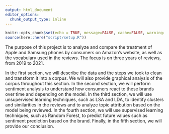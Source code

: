 ```yaml
---
output: html_document
editor_options: 
  chunk_output_type: inline
---
```


```r
knitr::opts_chunk$set(echo = TRUE, message=FALSE, cache=FALSE, warning=FALSE)
source(here::here("script/setup.R"))
```


The purpose of this project is to analyze and compare the treatment of Apple and Samsung phones by consumers on Amazon's website, as well as the vocabulary used in the reviews. The focus is on three years of reviews, from 2019 to 2021. 

In the first section, we will describe the data and the steps we took to clean and transform it into a corpus. We will also provide graphical analysis of the corpus throughout this section. In the second section, we will perform sentiment analysis to understand how consumers react to these brands over time and depending on the model. In the third section, we will use unsupervised learning techniques, such as LSA and LDA, to identify clusters and similarities in the reviews and to analyze topic attribution based on the model being reviewed. In the fourth section, we will use supervised learning techniques, such as Random Forest, to predict future values such as sentiment prediction based on the brand. Finally, in the fifth section, we will provide our conclusion.
